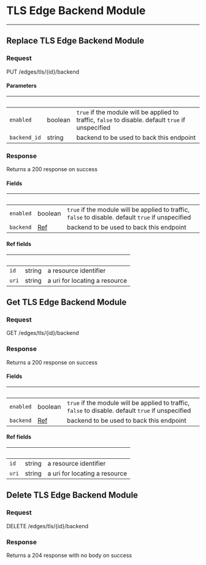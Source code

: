 
# TLS Edge Backend Module

---

## Replace TLS Edge Backend Module

### Request

PUT /edges/tls/{id}/backend

<TLSEdgeBackendModuleReplaceRequest />

#### Parameters

| &nbsp;       | &nbsp;  | &nbsp;                                                                                             |
| ------------ | ------- | -------------------------------------------------------------------------------------------------- |
| `enabled`    | boolean | `true` if the module will be applied to traffic, `false` to disable. default `true` if unspecified |
| `backend_id` | string  | backend to be used to back this endpoint                                                           |

### Response

Returns a 200 response on success

<TLSEdgeBackendModuleReplaceResponse />

#### Fields

| &nbsp;    | &nbsp;             | &nbsp;                                                                                             |
| --------- | ------------------ | -------------------------------------------------------------------------------------------------- |
| `enabled` | boolean            | `true` if the module will be applied to traffic, `false` to disable. default `true` if unspecified |
| `backend` | [Ref](#ref-fields) | backend to be used to back this endpoint                                                           |

#### Ref fields

| &nbsp; | &nbsp; | &nbsp;                        |
| ------ | ------ | ----------------------------- |
| `id`   | string | a resource identifier         |
| `uri`  | string | a uri for locating a resource |

## Get TLS Edge Backend Module

### Request

GET /edges/tls/{id}/backend

<TLSEdgeBackendModuleGetRequest />

### Response

Returns a 200 response on success

<TLSEdgeBackendModuleGetResponse />

#### Fields

| &nbsp;    | &nbsp;             | &nbsp;                                                                                             |
| --------- | ------------------ | -------------------------------------------------------------------------------------------------- |
| `enabled` | boolean            | `true` if the module will be applied to traffic, `false` to disable. default `true` if unspecified |
| `backend` | [Ref](#ref-fields) | backend to be used to back this endpoint                                                           |

#### Ref fields

| &nbsp; | &nbsp; | &nbsp;                        |
| ------ | ------ | ----------------------------- |
| `id`   | string | a resource identifier         |
| `uri`  | string | a uri for locating a resource |

## Delete TLS Edge Backend Module

### Request

DELETE /edges/tls/{id}/backend

<TLSEdgeBackendModuleDeleteRequest />

### Response

Returns a 204 response with no body on success
